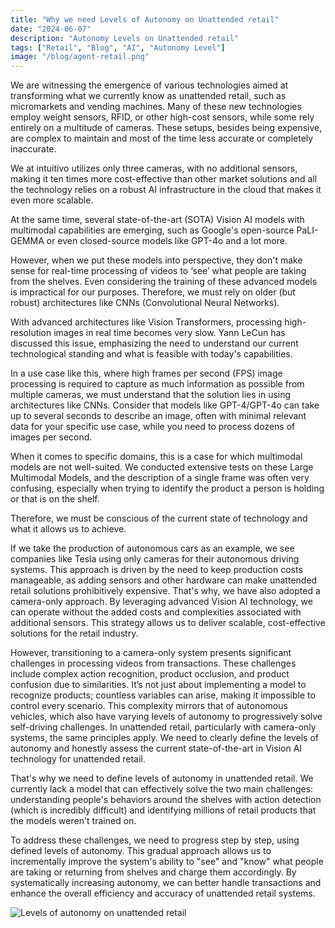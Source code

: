 ```yaml
---
title: "Why we need Levels of Autonomy on Unattended retail"
date: "2024-06-07"
description: "Autonomy Levels on Unattended retail"
tags: ["Retail", "Blog", "AI", "Autonomy Level"]
image: "/blog/agent-retail.png"
---
```


We are witnessing the emergence of various technologies aimed at transforming what we currently know as unattended retail, such as micromarkets and vending machines. Many of these new technologies employ weight sensors, RFID, or other high-cost sensors, while some rely entirely on a multitude of cameras. These setups, besides being expensive, are complex to maintain and most of the time  less accurate or completely inaccurate.

We at <a>intuitivo</a> utilizes only three cameras, with no additional sensors, making it ten times more cost-effective than other market solutions and all the technology relies on a robust AI infrastructure in the cloud that makes it even more scalable.

At the same time, several state-of-the-art (SOTA) Vision AI models with multimodal capabilities are emerging, such as Google's open-source PaLI-GEMMA 
or even closed-source models like GPT-4o and a lot more.

However, when we put these models into perspective, they don't make sense for real-time processing of videos to ‘see’ what people are taking from the shelves. 
Even considering the training of these advanced models is impractical for our purposes. Therefore, we must rely on older (but robust) architectures like CNNs (Convolutional Neural Networks).

With advanced architectures like Vision Transformers, processing high-resolution images in real time becomes very slow. Yann LeCun has discussed this issue, emphasizing the need to understand our current technological standing and what is feasible with today's capabilities.

<StaticTweet id="1795396356028199306" />

In a use case like this, where high frames per second (FPS) image processing is required to capture as much information as possible from multiple cameras, we must understand that the solution lies in using architectures like CNNs. Consider that models like GPT-4/GPT-4o can take up to several seconds to describe an image, often with minimal relevant data for your specific use case, while you need to process dozens of images per second.

When it comes to specific domains, this is a case for which multimodal models are not well-suited. We conducted extensive tests on these Large Multimodal Models, and the description of a single frame was often very confusing, especially when trying to identify the product a person is holding or that is on the shelf.

Therefore, we must be conscious of the current state of technology and what it allows us to achieve.

If we take the production of autonomous cars as an example, we see companies like Tesla using only cameras for their autonomous driving systems. This approach is driven by the need to keep production costs manageable, as adding sensors and other hardware can make unattended retail solutions prohibitively expensive. That's why, we have also adopted a camera-only approach. By leveraging advanced Vision AI technology, we can operate without the added costs and complexities associated with additional sensors. This strategy allows us to deliver scalable, cost-effective solutions for the retail industry.

However, transitioning to a camera-only system presents significant challenges in processing videos from transactions. 
These challenges include complex action recognition, product occlusion, and product confusion due to similarities. It’s not just about implementing a model to recognize products; countless variables can arise, making it impossible to control every scenario. This complexity mirrors that of autonomous vehicles, which also have varying levels of autonomy to progressively solve self-driving challenges. In unattended retail, particularly with camera-only systems, the same principles apply. We need to clearly define the levels of autonomy and honestly assess the current state-of-the-art in Vision AI technology for unattended retail.

That's why we need to define levels of autonomy in unattended retail. 
We currently lack a model that can effectively solve the two main challenges: 
understanding people's behaviors around the shelves with action detection (which is incredibly difficult) and 
identifying millions of retail products that the models weren't trained on.

To address these challenges, we need to progress step by step, using defined levels of autonomy. 
This gradual approach allows us to incrementally improve the system's ability to "see" and "know" what people are taking or returning 
from shelves and charge them accordingly. By systematically increasing autonomy, we can better handle transactions and enhance the 
overall efficiency and accuracy of unattended retail systems.

<div className="flex justify-center">
  <Image 
    src="/blog/level_autonomy.jpeg" 
    alt="Levels of autonomy on unattended retail" 
    width={640} 
    height={480} 
  />
</div>
